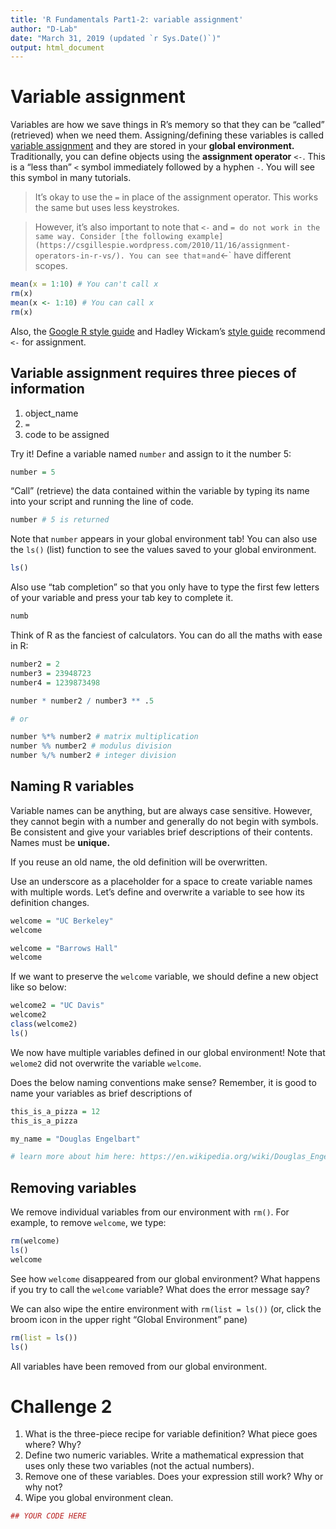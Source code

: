 ```yaml
---
title: 'R Fundamentals Part1-2: variable assignment'
author: "D-Lab"
date: "March 31, 2019 (updated `r Sys.Date()`)"
output: html_document
---
```


# Variable assignment

Variables are how we save things in R's memory so that they can be "called" (retrieved) when we need them. Assigning/defining these variables is called [variable assignment](https://en.wikipedia.org/wiki/Assignment_(computer_science)) and they are stored in your **global environment.** Traditionally, you can define objects using the **assignment operator** `<-`. This is a "less than" `<` symbol immediately followed by a hyphen `-`. You will see this symbol in many tutorials. 

> It's okay to use the `=` in place of the assignment operator. This works the same but uses less keystrokes.

> However, it's also important to note that `<-` and `= do not work in the same way. Consider [the following example](https://csgillespie.wordpress.com/2010/11/16/assignment-operators-in-r-vs/). You can see that `=` and `<-` have different scopes. 

```r
mean(x = 1:10) # You can't call x 
rm(x)
mean(x <- 1:10) # You can call x 
rm(x)
```

Also, the [Google R style guide](https://google.github.io/styleguide/Rguide.html) and Hadley Wickam's [style guide](http://adv-r.had.co.nz/Style.html) recommend `<-` for assignment. 

## Variable assignment requires three pieces of information  

1) object_name  
2) `=`  
3) code to be assigned  

Try it! Define a variable named `number` and assign to it the number 5:

```r
number = 5
```

"Call" (retrieve) the data contained within the variable by typing its name into your script and running the line of code. 

```r
number # 5 is returned
```

Note that `number` appears in your global environment tab! You can also use the `ls()` (list) function to see the values saved to your global environment.  

```r
ls()
```

Also use "tab completion" so that you only have to type the first few letters of your variable and press your tab key to complete it. 

```r
numb
```

Think of R as the fanciest of calculators. You can do all the maths with ease in R:

```r
number2 = 2
number3 = 23948723
number4 = 1239873498

number * number2 / number3 ** .5

# or 

number %*% number2 # matrix multiplication
number %% number2 # modulus division
number %/% number2 # integer division
```

## Naming R variables  

Variable names can be anything, but are always case sensitive. However, they cannot begin with a number and generally do not begin with symbols. Be consistent and give your variables brief descriptions of their contents. Names must be **unique.**  

If you reuse an old name, the old definition will be overwritten.  

Use an underscore as a placeholder for a space to create variable names with multiple words. Let's define and overwrite a variable to see how its definition changes.  

```r
welcome = "UC Berkeley" 
welcome

welcome = "Barrows Hall"
welcome
```

If we want to preserve the `welcome` variable, we should define a new object like so below: 

```r
welcome2 = "UC Davis"
welcome2
class(welcome2)
ls()
```

We now have multiple variables defined in our global environment! Note that `welome2` did not overwrite the variable `welcome`. 

Does the below naming conventions make sense? Remember, it is good to name your variables as brief descriptions of 

```r
this_is_a_pizza = 12
this_is_a_pizza

my_name = "Douglas Engelbart"

# learn more about him here: https://en.wikipedia.org/wiki/Douglas_Engelbart
```

## Removing variables

We remove individual variables from our environment with `rm()`. For example, to remove `welcome`, we type:

```r
rm(welcome)
ls()
welcome
```

See how `welcome` disappeared from our global environment? What happens if you try to call the `welcome` variable? What does the error message say? 

We can also wipe the entire environment with `rm(list = ls())` (or, click the broom icon in the upper right "Global Environment" pane)

```r
rm(list = ls()) 
ls()

```

All variables have been removed from our global environment.

# **Challenge 2**

1. What is the three-piece recipe for variable definition? What piece goes where? Why?  
2. Define two numeric variables. Write a mathematical expression that uses only these two variables (not the actual numbers).  
3. Remove one of these variables. Does your expression still work? Why or why not?  
4. Wipe you global environment clean.  

```r
## YOUR CODE HERE
```

<div class="tocify-extend-page" data-unique="tocify-extend-page" style="height: 0;"></div>